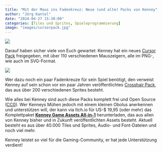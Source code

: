 ```yaml
---
title: "Mit der Maus ins Fadenkreuz: Neue (und alte) Packs von Kenney"
author: "Jörg Kantel"
date: "2024-04-27 15:30:00"
categories: [Tiles und Sprites, Spieleprogrammierung]
image: "images/cursorpack.jpg"
---
```


[![](images/cursorpack-b.jpg)](https://kenney.nl/media/pages/assets/cursor-pack/2ecc16e7d2-1713916592/preview.png)

Darauf haben sicher viele von Euch gewartet: Kenney hat ein neues [Cursor Pack](https://kenney.nl/assets/cursor-pack) freigegeben, mit über 110 verschiedenen Mauszeigern, alle im PNG-, wie auch im SVG-Format.

[![](images/crosshairpack.jpg)](https://kenney.nl/media/pages/assets/crosshair-pack/d8d8288a5e-1677697135/preview.png)

Wer dazu noch ein paar Fadenkreuze für sein Spiel benötigt, den verweist Kenney auf sein schon vor ein paar Jahren veröffentlichtes [Crosshair Pack](https://kenney.nl/assets/crosshair-pack), das aus über 200 verschiedenen Sprites besteht. 

Wie alles bei Kenney sind auch diese Packs komplett frei und Open Source ([CC0](https://creativecommons.org/publicdomain/zero/1.0/)). Wer Kenneys Mühen jedoch mit einem kleinen Obolus anerkennen und unterstützen will, der kann via Itch.io für US-$ 19,95 (oder mehr) das Komplettpaket **[Kenney Game Assets All-in-1](https://kenney.itch.io/kenney-game-assets)** herunterladen, das aus allen von Kenney bisher und in Zukunft veröffentlichten Assets besteht. Aktuell besteht es aus über 40.000 Tiles und Sprites, Audio- und Font-Dateien und noch viel mehr.

Kenney leistet so viel für die Gaming-Community, er hat jede Unterstützung verdient!